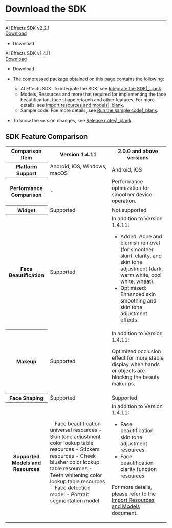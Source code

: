 # Download the SDK

- - -

<div class="sdk-download-wrapper download-area">
    <div class="sdk-download-item-wrapper">
      <div class="download-title">AI Effects SDK v2.2.1</div>
      <div class="download-selector">
        <div class="download-select-wrapper" style="padding-right: 0;">
          <a class="download-target-btn" href="javascript:void(0);">Download</a>
          <ul class="download-dropdown-list">
            <li data-href="https://storage.zego.im/AIEffect/ZegoEffects/sdk/ios/ZegoEffects-release-ios-shared-objc-2.2.1.1573.zip"
              class="dropdown-option">
              Download
           </li> 
          </ul>
        </div>
    </div>
  </div> 

<div class="sdk-download-item-wrapper">
      <div class="download-title">AI Effects SDK v1.4.11</div>
      <div class="download-selector">
        <div class="download-select-wrapper" style="padding-right: 0;">
          <a class="download-target-btn" href="javascript:void(0);">Download</a>
          <ul class="download-dropdown-list">
            <li data-href="https://storage.zego.im/AIEffect/ZegoEffects/sdk/ios/ZegoEffects-release-ios-shared-objc.zip"
              class="dropdown-option">
              Download
           </li> 
          </ul>
        </div>
      </div>  
    </div>
  </div> 




<Note title="Note">

- The compressed package obtained on this page contains the following:

    - AI Effects SDK. To integrate the SDK, see [Integrate the SDK\|_blank](!Quick_Starts/Integration).
    - Models, Resources and more that required for implementing the face beautificaiton, face shape retouch and other features. For more details, see [Import resources and models\|_blank](!Quick_Starts/Import_Resources).
    - Sample code. Foe more details, see [Run the sample code\|_blank](!Sample_Codes/Sample_Codes).

- To know the version changes, see [Release notes\|_blank](!Release_Notes/Release_Notes).
</Note>

<!-- Zego-Split-Line Do Not Remove Me -->


## SDK Feature Comparison

<table>
  
<tbody><tr>
<th>Comparison Item</th>
<th>Version 1.4.11</th>
<th>2.0.0 and above versions</th>
</tr>
<tr>
<th>Platform Support</th>
<td>Android, iOS, Windows, macOS</td>
<td>Android, iOS</td>
</tr>
<tr>
<th>Performance Comparison</th>
<td>-</td>
<td>Performance optimization for smoother device operation.</td>
</tr>
<tr>
<th rowspan="2">Widget</th>
<td rowspan="2">Supported</td>
<td rowspan="2">Not supported</td>
</tr>
<tr>
</tr>
<tr>
<th>Face Beautification</th>
<td>Supported</td>
<td>In addition to Version 1.4.11:

- Added: Acne and blemish removal (for smoother skin), clarity, and skin tone adjustment (dark, warm white, cool white, wheat).
- Optimized: Enhanced skin smoothing and skin tone adjustment effects.</td>
</tr>
<tr>
<th>Makeup</th>
<td>Supported</td>
<td>In addition to Version 1.4.11:

Optimized occlusion effect for more stable display when hands or objects are blocking the beauty makeups.</td>
</tr>
<tr>
<th rowspan="2">Face Shaping</th>
<td rowspan="2">Supported</td>
<td rowspan="2">Supported</td>
</tr>
<tr>
</tr>
<tr>
<th>Supported Models and Resources</th>
<td>- Face beautification universal resources
- Skin tone adjustment color lookup table resources
- Stickers resources
- Cheek blusher color lookup table resources
- Teeth whitening color lookup table resources
- Face detection model
- Portrait segmentation model</td>
<td>In addition to Version 1.4.11:

- Face beautification skin tone adjustment resources
- Face beautification clarity function resources

For more details, please refer to the [Import Resources and Models](!Quick_Starts/Import_Resources) document.</td>
</tr>
</tbody></table>
